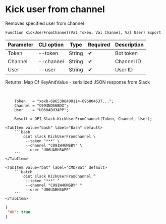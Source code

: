 ﻿---
sidebar_position: 8
description: Kick user from channel and other functions to work with Slack in the Open Integration Package, a free open-source integration library for 1C:Enterprise 8, OneScript and CLI
keywords: [1C, 1С, 1С:Enterprise, 1С:Enterprise 8.3, API, Integration, Services, Exchange, OneScript, CLI, Slack]
---


# Kick user from channel
 Removes specified user from channel



`Function KickUserFromChannel(Val Token, Val Channel, Val User) Export`

  | Parameter | CLI option | Type | Required | Description |
  |-|-|-|-|-|
  | Token | --token | String | &#x2714; | Bot token |
  | Channel | --channel | String | &#x2714; | Channel ID |
  | User | --user | String | &#x2714; | User ID |

  
  Returns:  Map Of KeyAndValue - serialized JSON response from Slack

<br/>




```bsl title="1C:Enterprise/OneScript code example"
    Token   = "xoxb-6965308400114-696804637...";
    Channel = "C093NQS6BDX";
    User    = "U06UABH3APP";

    Result = OPI_Slack.KickUserFromChannel(Token, Channel, User);
```
 

 <Tabs>
  
    <TabItem value="bash" label="Bash" default>
        ```bash
            oint slack KickUserFromChannel \
             --token "***" \
             --channel "C091W46MSBY" \
             --user "U06UABH3APP"
        ```
    </TabItem>
  
    <TabItem value="bat" label="CMD/Bat" default>
        ```batch
            oint slack KickUserFromChannel ^
             --token "***" ^
             --channel "C091W46MSBY" ^
             --user "U06UABH3APP"
        ```
    </TabItem>
</Tabs>


```json title="Result"
{
 "ok": true
}
```
